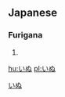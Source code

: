 ==Japanese==
===Furigana===  
{{furigana|inu}}
# {{japdef|犬|[[dog]]}}                           

[[hu:いぬ]]
[[pl:いぬ]]

[[Category:ja:Mammals|いぬ]]